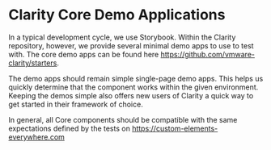 
<Meta title="Internal Documentation/Demo Apps" />

# Clarity Core Demo Applications

In a typical development cycle, we use Storybook. Within the Clarity repository,
however, we provide several minimal demo apps to use to test with. The core demo
apps can be found here https://github.com/vmware-clarity/starters.

The demo apps should remain simple single-page demo apps. This helps us quickly
determine that the component works within the given environment. Keeping the demos
simple also offers new users of Clarity a quick way to get started in their
framework of choice.

In general, all Core components should be compatible with the same expectations
defined by the tests on https://custom-elements-everywhere.com
